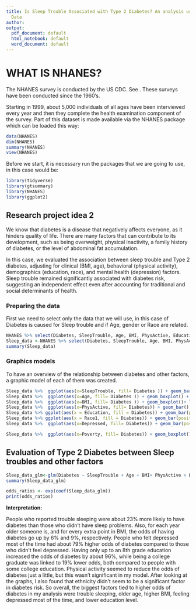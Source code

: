 ---
title: Is Sleep Trouble Associated with Type 2 Diabetes? An analysis using NHANES
  Data
author: 
output:
  pdf_document: default
  html_notebook: default
  word_document: default
---
# WHAT IS NHANES?

The NHANES survey is conducted by the US CDC. See \url{https://www.cdc.gov/nchs/nhanes/about_nhanes.htm}. These surveys have been conducted since the 1960’s.

Starting in 1999, about 5,000 individuals of all ages have been interviewed every year and then they complete the health examination component of the survey. Part of this dataset is made available via the NHANES package which can be loaded this way:

```{r}
data(NHANES) 
dim(NHANES)
summary(NHANES)
view(NHANES)
```
Before we start, it is necessary run the packages that we are going to use, in this case would be: 

```{r setup}
library(tidyverse)
library(gtsummary)
library(NHANES)
library(ggplot2)
```


## **Research project idea 2**

We know that diabetes is a disease that negatively affects everyone, as it hinders quality of life.
There are many factors that can contribute to its development, such as being overweight, physical inactivity, a family history of diabetes, or the level of abdominal fat accumulation.

In this case, we evaluated the association between sleep trouble and Type 2 diabetes, adjusting for clinical (BMI, age), behavioral (physical activity), demographics (education, race), and mental health (depression) factors. Sleep trouble remained significantly associated with diabetes risk, suggesting an independent effect even after accounting for traditional and social determinants of health.

### Preparing the data

First we need to select only the data that we will use, in this case of Diabetes is caused for Sleep trouble and if Age, gender or Race are related.

```{r}
NHANES %>% select(Diabetes, SleepTrouble, Age, BMI, PhysActive, Education, Race1, Depressed, Poverty)
Sleep_data <-NHANES %>% select(Diabetes, SleepTrouble, Age, BMI, PhysActive, Education, Race1, Depressed, Poverty) %>% filter(!is.na(Diabetes),!is.na(SleepTrouble), !is.na(Age), !is.na(Education), !is.na(Race1),  !is.na(Depressed), !is.na(Poverty))
summary(Sleep_data)

```

### Graphics models

To have an overview of the relationship between diabetes and other factors, a graphic model of each of them was created.

```{r Graphics}
Sleep_data %>%  ggplot(aes(x=SleepTrouble, fill= Diabetes )) + geom_bar(position="fill") + scale_y_continuous(labels = scales::percent) + labs(y = "Proportion", title = "Proportion of Diabetes by Sleep trouble")
Sleep_data %>%  ggplot(aes(x=Age, fill= Diabetes )) + geom_boxplot() + labs(title = "Proportion of Diabetes by Age")
Sleep_data %>%  ggplot(aes(x=BMI, fill= Diabetes )) + geom_boxplot()+ labs( title = "Proportion of Diabetes by BMI") 
Sleep_data %>%  ggplot(aes(x=PhysActive, fill= Diabetes)) + geom_bar() + labs(y = "Proportion", title = "Proportion of Diabetes by Physical Activity") 
Sleep_data %>% ggplot(aes(x = Education, fill = Diabetes)) + geom_bar(position = "fill") + scale_y_continuous(labels = scales::percent) + labs(y = "Proportion", title = "Proportion of Diabetes by Education Level")
Sleep_data %>% ggplot(aes(x = Race1, fill = Diabetes)) + geom_bar(position = "fill") + scale_y_continuous(labels = scales::percent) + labs(y = "Proportion", title = "Proportion of Diabetes by Race") 
Sleep_data %>%  ggplot(aes(x=Depressed, fill= Diabetes)) + geom_bar(position="fill") + scale_y_continuous(labels = scales::percent) + labs(y = "Proportion", title = "Proportion of Diabetes by Depression")

Sleep_data %>%  ggplot(aes(x=Poverty, fill= Diabetes)) + geom_boxplot()  + labs(y = "Proportion", title = "Proportion of Diabetes by Poverty")
```






## Evaluation  of Type 2 Diabetes between Sleep troubles and other factors

```{r}
Sleep_data_glm<-glm(Diabetes ~ SleepTrouble + Age + BMI+ PhysActive + Education + Depressed + Poverty, data= Sleep_data, family = binomial(link = "logit"))
summary(Sleep_data_glm)


```
```{r}
odds_ratios <- exp(coef(Sleep_data_glm))
print(odds_ratios)
```


**Interpretation:**

People who reported trouble sleeping were about 23% more likely to have diabetes than those who didn’t have sleep problems. Also, for each year older someone is, and for every extra point in BMI, the odds of having diabetes go up by 6% and 9%, respectively. People who felt depressed most of the time had about 79% higher odds of diabetes compared to those who didn’t feel depressed. Having only up to an 8th grade education increased the odds of diabetes by about 96%, while being a college graduate was linked to 19% lower odds, both compared to people with some college education. Physical activity seemed to reduce the odds of diabetes just a little, but this wasn’t significant in my model. After looking at the graphs, I also found that ethnicity didn’t seem to be a significant factor in diabetes risk. So overall, the biggest factors tied to higher odds of diabetes in my analysis were trouble sleeping, older age, higher BMI, feeling depressed most of the time, and lower education level.



